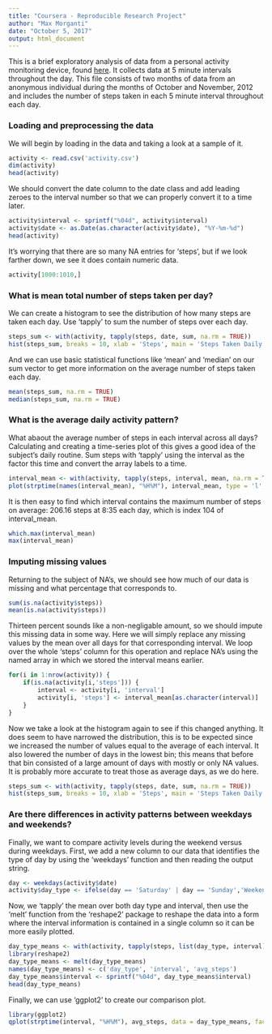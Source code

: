 ---
title: "Coursera - Reproducible Research Project"
author: "Max Morganti"
date: "October 5, 2017"
output: html_document
---

This is a brief exploratory analysis of data from a personal activity monitoring device, found [here][1]. It collects data at 5 minute intervals throughout the day. This file consists of two months of data from an anonymous individual during the months of October and November, 2012 and includes the number of steps taken in each 5 minute interval throughout each day.

### Loading and preprocessing the data

We will begin by loading in the data and taking a look at a sample of it.

```{r}
activity <- read.csv('activity.csv')
dim(activity)
head(activity)
```
  
We should convert the date column to the date class and add leading zeroes to the interval number so that we can properly convert it to a time later.
  
```{r}
activity$interval <- sprintf("%04d", activity$interval)
activity$date <- as.Date(as.character(activity$date), "%Y-%m-%d")
head(activity)
```

It's worrying that there are so many NA entries for 'steps', but if we look farther down, we see it does contain numeric data.  

```{r}  
activity[1000:1010,]
```  

### What is mean total number of steps taken per day?
  
We can create a histogram to see the distribution of how many steps are taken each day. Use 'tapply' to sum the number of steps over each day.

```{r}
steps_sum <- with(activity, tapply(steps, date, sum, na.rm = TRUE))
hist(steps_sum, breaks = 10, xlab = 'Steps', main = 'Steps Taken Daily')

```

And we can use basic statistical functions like 'mean' and 'median' on our sum vector to get more information on the average number of steps taken each day.

```{r}
mean(steps_sum, na.rm = TRUE)
median(steps_sum, na.rm = TRUE)

```

### What is the average daily activity pattern?

What abaout the average number of steps in each interval across all days? Calculating and creating a time-series plot of this gives a good idea of the subject's daily routine. Sum steps with 'tapply' using the interval as the factor this time and convert the array labels to a time.

```{r}
interval_mean <- with(activity, tapply(steps, interval, mean, na.rm = TRUE))
plot(strptime(names(interval_mean), "%H%M"), interval_mean, type = 'l', xlab = 'Time', ylab = 'Steps', main = 'Mean Steps: October and November, 2012')

```

It is then easy to find which interval contains the maximum number of steps on average: 206.16 steps at 8:35 each day, which is index 104 of interval_mean.

```{r}
which.max(interval_mean)
max(interval_mean)

```

### Imputing missing values

Returning to the subject of NA's, we should see how much of our data is missing and what percentage that corresponds to.

```{r}
sum(is.na(activity$steps))
mean(is.na(activity$steps))
```

Thirteen percent sounds like a non-negligable amount, so we should impute this missing data in some way. Here we will simply replace any missing values by the mean over all days for that corresponding interval. We loop over the whole 'steps' column for this operation and replace NA's using the named array in which we stored the interval means earlier.
```{r}
for(i in 1:nrow(activity)) {
    if(is.na(activity[i,'steps'])) {
        interval <- activity[i, 'interval']
        activity[i, 'steps'] <- interval_mean[as.character(interval)]
    }
}
```

Now we take a look at the histogram again to see if this changed anything. It does seem to have narrowed the distribution, this is to be expected since we increased the number of values equal to the average of each interval. It also lowered the number of days in the lowest bin; this means that before that bin consisted of a large amount of days with mostly or only NA values. It is probably more accurate to treat those as average days, as we do here.

```{r}
steps_sum <- with(activity, tapply(steps, date, sum, na.rm = TRUE))
hist(steps_sum, breaks = 10, xlab = 'Steps', main = 'Steps Taken Daily')

```

### Are there differences in activity patterns between weekdays and weekends?

Finally, we want to compare activity levels during the weekend versus during weekdays. First, we add a new column to our data that identifies the type of day by using the 'weekdays' function and then reading the output string.

```{r}
day <- weekdays(activity$date)
activity$day_type <- ifelse(day == 'Saturday' | day == 'Sunday','Weekend', 'Weekday')

```

Now, we 'tapply' the mean over both day type and interval, then use the 'melt' function from the 'reshape2' package to reshape the data into a form where the interval information is contained in a single column so it can be more easily plotted.

```{r}
day_type_means <- with(activity, tapply(steps, list(day_type, interval), mean, na.rm = TRUE))
library(reshape2)
day_type_means <- melt(day_type_means)
names(day_type_means) <- c('day_type', 'interval', 'avg_steps')
day_type_means$interval <- sprintf("%04d", day_type_means$interval)
head(day_type_means)

```

Finally, we can use 'ggplot2' to create our comparison plot.
```{r}
library(ggplot2)
qplot(strptime(interval, "%H%M"), avg_steps, data = day_type_means, facets = .~day_type, geom = 'line', xlab = 'Time', ylab = 'Mean Steps Taken', main = 'Mean Steps: October and November, 2012') + scale_x_datetime(date_label = "%H:%M")
```


[1]: https://d396qusza40orc.cloudfront.net/repdata%2Fdata%2Factivity.zip

